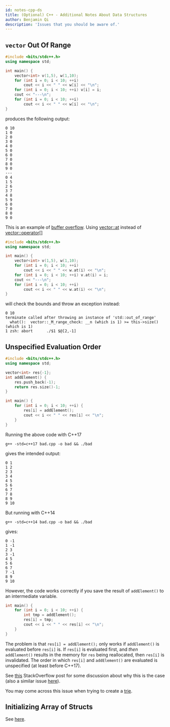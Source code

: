 ---
id: notes-cpp-ds
title: (Optional) C++ - Additional Notes About Data Structures
author: Benjamin Qi
description: 'Issues that you should be aware of.'
---

## `vector` Out Of Range

```cpp
#include <bits/stdc++.h>
using namespace std;

int main() {
	vector<int> v(1,5), w(1,10);
	for (int i = 0; i < 10; ++i)
		cout << i << " " << w[i] << "\n";
	for (int i = 0; i < 10; ++i) v[i] = i;
	cout << "---\n";
	for (int i = 0; i < 10; ++i)
		cout << i << " " << w[i] << "\n";
}
```

produces the following output:

```
0 10
1 0
2 0
3 0
4 0
5 0
6 0
7 0
8 0
9 0
---
0 4
1 5
2 6
3 7
4 8
5 9
6 0
7 0
8 0
9 0
```

This is an example of
[buffer overflow](https://en.wikipedia.org/wiki/Buffer_overflow). Using
[vector::at](https://www.cplusplus.com/reference/vector/vector/at/) instead of
[vector::operator[]](https://www.cplusplus.com/reference/vector/vector/operator[]/)

```cpp
#include <bits/stdc++.h>
using namespace std;

int main() {
	vector<int> v(1,5), w(1,10);
	for (int i = 0; i < 10; ++i)
		cout << i << " " << w.at(i) << "\n";
	for (int i = 0; i < 10; ++i) v.at(i) = i;
	cout << "---\n";
	for (int i = 0; i < 10; ++i)
		cout << i << " " << w.at(i) << "\n";
}
```

will check the bounds and throw an exception instead:

```
0 10
terminate called after throwing an instance of 'std::out_of_range'
  what():  vector::_M_range_check: __n (which is 1) >= this->size() (which is 1)
1 zsh: abort      ./$1 $@[2,-1]
```

## Unspecified Evaluation Order

```cpp
#include <bits/stdc++.h>
using namespace std;

vector<int> res{-1};
int addElement() {
	res.push_back(-1);
	return res.size()-1;
}

int main() {
	for (int i = 0; i < 10; ++i) {
		res[i] = addElement();
		cout << i << " " << res[i] << "\n";
	}
}
```

Running the above code with C++17

```
g++ -std=c++17 bad.cpp -o bad && ./bad
```

gives the intended output:

```
0 1
1 2
2 3
3 4
4 5
5 6
6 7
7 8
8 9
9 10
```

But running with C++14

```
g++ -std=c++14 bad.cpp -o bad && ./bad
```

gives:

```
0 -1
1 -1
2 3
3 -1
4 5
5 6
6 7
7 -1
8 9
9 10
```

However, the code works correctly if you save the result of `addElement()` to an
intermediate variable.

```cpp
int main() {
	for (int i = 0; i < 10; ++i) {
		int tmp = addElement();
		res[i] = tmp;
		cout << i << " " << res[i] << "\n";
	}
}
```

<!-- See [this](https://codeforces.com/blog/entry/83241) CF blog post and  -->

The problem is that `res[i] = addElement();` only works if `addElement()` is
evaluated before `res[i]` is. If `res[i]` is evaluated first, and _then_
`addElement()` results in the memory for `res` being reallocated, then `res[i]`
is invalidated. The order in which `res[i]` and `addElement()` are evaluated is
unspecified (at least before C++17).

See
[this](https://stackoverflow.com/questions/38501587/what-are-the-evaluation-order-guarantees-introduced-by-c17#:~:text=In%20C%2B%2B17%2C%20it,of%20the%20object%20is%20evaluated)
StackOverflow post for some discussion about why this is the case (also a
similar issue
[here](https://stackoverflow.com/questions/18040037/why-does-setting-an-element-of-a-map-to-its-size-increments-the-size-before-as)).

You may come across this issue when trying to create a
[trie](https://codeforces.com/blog/entry/83241#comment-705458).

## Initializing Array of Structs

See [here](https://codeforces.com/blog/entry/79909?#comment-658518).

